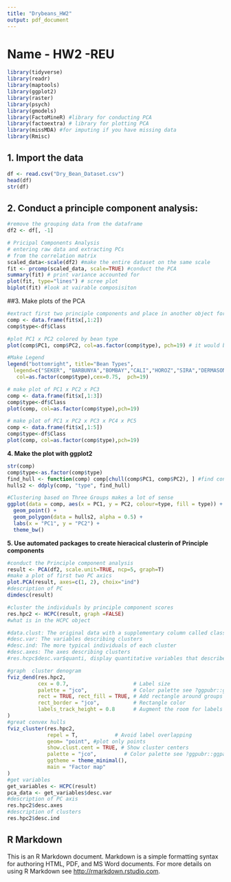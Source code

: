 ---
title: "Drybeans_HW2"
output: pdf_document
---

# Name - HW2 -REU


```{r setup, include=FALSE}
library(tidyverse)
library(readr)
library(maptools)
library(ggplot2)
library(raster)
library(psych)
library(gmodels)
library(FactoMineR) #library for conducting PCA
library(factoextra) # library for plotting PCA
library(missMDA) #for imputing if you have missing data
library(Rmisc)

```

## 1.	Import the data
```{r}
df <- read.csv("Dry_Bean_Dataset.csv")
head(df)
str(df)

```

## 2. Conduct a principle component analysis:
```{r}
#remove the grouping data from the dataframe
df2 <- df[, -1]

# Pricipal Components Analysis
# entering raw data and extracting PCs 
# from the correlation matrix 
scaled_data<-scale(df2) #make the entire dataset on the same scale
fit <- prcomp(scaled_data, scale=TRUE) #conduct the PCA
summary(fit) # print variance accounted for
plot(fit, type="lines") # scree plot
biplot(fit) #look at vairable composisiton
```

##3. Make plots of the PCA
```{r}

#extract first two principle components and place in another object for ploting
comp <- data.frame(fit$x[,1:2])
comp$type<-df$Class

#plot PC1 x PC2 colored by bean type
plot(comp$PC1, comp$PC2, col=as.factor(comp$type), pch=19) # it would be advisable to color this by some factor

#Make Legend
legend("bottomright", title="Bean Types",
  legend=c("SEKER", "BARBUNYA","BOMBAY","CALI","HOROZ","SIRA","DERMASON"), 
   col=as.factor(comp$type),cex=0.75,  pch=19)

# make plot of PC1 x PC2 x PC3
comp <- data.frame(fit$x[,1:3])
comp$type<-df$Class
plot(comp, col=as.factor(comp$type),pch=19)

# make plot of PC1 x PC2 x PC3 x PC4 x PC5
comp <- data.frame(fit$x[,1:5])
comp$type<-df$Class
plot(comp, col=as.factor(comp$type),pch=19)


```

**4.	Make the plot with ggplot2**	
```{r}

str(comp)
comp$type<-as.factor(comp$type)
find_hull <- function(comp) comp[chull(comp$PC1, comp$PC2), ] #find convex hulls
hulls2 <- ddply(comp, "type", find_hull)

#Clustering based on Three Groups makes a lot of sense
ggplot(data = comp, aes(x = PC1, y = PC2, colour=type, fill = type)) +
  geom_point() + 
  geom_polygon(data = hulls2, alpha = 0.5) +
  labs(x = "PC1", y = "PC2") +
  theme_bw()

```

**5. Use automated packages to create hieracical clusterin of Principle components**
```{r}


#conduct the Principle component analysis
result <- PCA(df2, scale.unit=TRUE, ncp=5, graph=T)
#make a plot of first two PC axics
plot.PCA(result, axes=c(1, 2), choix="ind")
#description of PC 
dimdesc(result)

#cluster the individuals by principle component scores
res.hpc2 <- HCPC(result, graph =FALSE)
#what is in the HCPC object

#data.clust: The original data with a supplementary column called class containing the partition.
#desc.var: The variables describing clusters
#desc.ind: The more typical individuals of each cluster
#desc.axes: The axes describing clusters
#res.hcpc$desc.var$quanti, display quantitative variables that describe the most each cluster

#graph  cluster denogram
fviz_dend(res.hpc2, 
          cex = 0.7,                     # Label size
          palette = "jco",               # Color palette see ?ggpubr::ggpar
          rect = TRUE, rect_fill = TRUE, # Add rectangle around groups
          rect_border = "jco",           # Rectangle color
          labels_track_height = 0.8      # Augment the room for labels
)
#great convex hulls
fviz_cluster(res.hpc2,
             repel = T,            # Avoid label overlapping
             geom= "point", #plot only points
             show.clust.cent = TRUE, # Show cluster centers
             palette = "jco",         # Color palette see ?ggpubr::ggpar
             ggtheme = theme_minimal(),
             main = "Factor map"
)
#get variables
get_variables <- HCPC(result)
pca_data <- get_variables$desc.var
#description of PC axis
res.hpc2$desc.axes
#description of clusters
res.hpc2$desc.ind


```

## R Markdown

This is an R Markdown document. Markdown is a simple formatting syntax for authoring HTML, PDF, and MS Word documents. For more details on using R Markdown see <http://rmarkdown.rstudio.com>.

